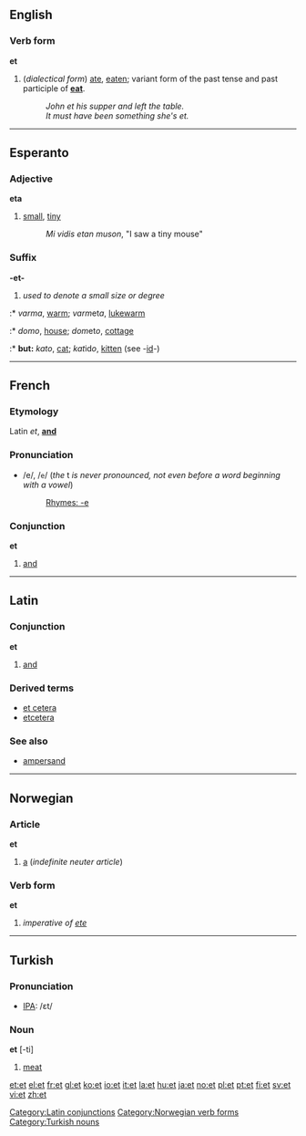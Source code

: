 {{rfc}}
==English==

{{rank|medium|ill|eat|843|et|scene|hot|I'd}}

===Verb form===
'''et'''

#(''dialectical form'') [[ate]], [[eaten]]; variant form of the past tense and past participle of '''[[eat]]'''.
#:''John et his supper and left the table.''
#:''It must have been something she's et.''

----

==Esperanto==
===Adjective===
'''eta'''

#[[small]], [[tiny]]
#:''Mi vidis etan muson'', "I saw a tiny mouse"

===Suffix===
'''-et-'''

#''used to denote a small size or degree''
:* ''varma'', [[warm]]; ''varm''et''a'', [[lukewarm]]
:* ''domo'', [[house]]; ''dom''et''o'', [[cottage]]
:* '''but:''' ''kato'', [[cat]]; ''kat''id''o'', [[kitten]] (see -[[id]]-)

----
==French==
===Etymology===
Latin ''et'', '''[[and]]'''

===Pronunciation===
*/e/, /<tt>e</tt>/ (''the'' t ''is never pronounced, not even before a word beginning with a vowel'')
*:[[Rhymes:French:-e|Rhymes: -e]]

===Conjunction===
'''et'''

#[[and]]

----
==Latin==
===Conjunction===
'''et'''

#[[and]]
{{seeCites}}

===Derived terms===
*[[et cetera]]
*[[etcetera]]

===See also===
*[[ampersand]]

[[Category:Latin conjunctions]]

----
==Norwegian==
===Article===
'''et'''

#[[a]] (''indefinite neuter article'')

===Verb form===
[[Category:Norwegian verb forms]]
'''et'''

#''imperative of [[ete]]''<!-- ([[eat]])-->

----
==Turkish==
===Pronunciation===
*[[w:IPA|IPA]]: /ɛt/

===Noun===
'''et''' [-ti]

#[[meat]]

[[Category:Turkish nouns]]

[[et:et]]
[[el:et]]
[[fr:et]]
[[gl:et]]
[[ko:et]]
[[io:et]]
[[it:et]]
[[la:et]]
[[hu:et]]
[[ja:et]]
[[no:et]]
[[pl:et]]
[[pt:et]]
[[fi:et]]
[[sv:et]]
[[vi:et]]
[[zh:et]]